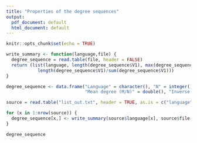 ```yaml
---
title: "Properties of the degree sequences"
output:
  pdf_document: default
  html_document: default
---
```


```r
knitr::opts_chunk$set(echo = TRUE)
```


```r

write_summary <- function(language,file) {
  degree_sequence = read.table(file, header = FALSE)
  return (list(language, length(degree_sequence$V1), max(degree_sequence$V1), sum(degree_sequence$V1)/length(degree_sequence$V1),
            length(degree_sequence$V1)/sum(degree_sequence$V1)))
}

degree_sequence <- data.frame("Language" = character(), "N" = integer(), "Max degree" = double(),
                              "Mean degree (M/N)" = double(), "Inverse mean degree (N/M)" = double(), check.names = FALSE)

source = read.table("list_out.txt", header = TRUE, as.is = c("language","file"))

for (x in 1:nrow(source)) {
  degree_sequence[x,] <- write_summary(source$language[x], source$file[x])
}

degree_sequence
```

